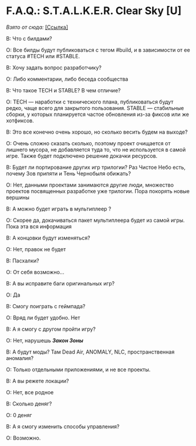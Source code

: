 # F.A.Q.: S.T.A.L.K.E.R. Clear Sky [U]
*Взято от сюда:* [[Ссылка]](https://vk.com/@stalkerumobile-faq)

В: Что с билдами?

О: Все билды будут публиковаться с тегом #build, и в зависимости от ее статуса #TECH или #STABLE.

В: Хочу задать вопрос разработчику?

О: Либо комментарии, либо беседа сообщества

В: Что такое TECH и STABLE? В чем отличие?

О: TECH — наработки с технического плана, публиковаться будут редко, чаще всего для закрытого пользования. STABLE — стабильные сборки, у которых планируется частое обновления из-за фиксов или же хотфиксов.

В: Это все конечно очень хорошо, но сколько весить будем на выходе?

О: Очень сложно сказать сколько, поэтому проект очищается от лишнего мусора, не добавляется туда то, что не используется в самой игре. Также будет подключено решение докачки ресурсов.

В: Будет ли портирование других игр трилогии? Раз Чистое Небо есть, почему Зов припяти и Тень Чернобыля обижать?

О: Нет, данными проектами занимаются другие люди, множество проектов посвященных разработке уже трилогии. Пора покорять новые вершины

В: А можно будет играть в мультиплеер ?

О: Скорее да, докачиваться пакет мультиплеера будет из самой игры. Пока эта вся информация

В: А концовки будут изменяться?

О: Нет, правок не будет

В: Пасхалки?

О: От себя возможно...

В: А вы исправите баги оригинальных игр?

О: Да

В: Смогу поиграть с геймпада?

О: Вряд ли будет удобно. Нет

В: А я смогу с другом пройти игру?

О: Нет, нарушешь ***Закон Зоны***

В: А будут моды? Там Dead Air, ANOMALY, NLC, пространственная аномалия?

О: Только отдельными приложениями, и не все проекты.

В: А вы режете локации?

О: Нет, все родное

В: Сколько деняг?

О: 0 деняг

В: А я смогу изменить способы управления?

О: Возможно.
